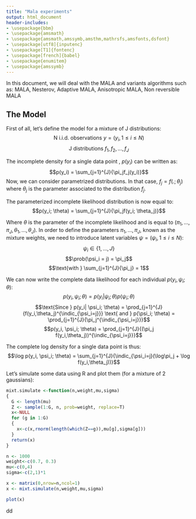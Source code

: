 ```yaml
---
title: "Mala experiments"
output: html_document
header-includes:
- \usepackage{bbm}
- \usepackage{amsmath}
- \usepackage{amsmath,amssymb,amsthm,mathrsfs,amsfonts,dsfont}
- \usepackage[utf8]{inputenc}
- \usepackage[T1]{fontenc}
- \usepackage[french]{babel}
- \usepackage{enumitem}
- \usepackage{amssymb}
---
```

$\newcommand{\expec}{\mathbb{E}}$
$\newcommand{\prob}{\mathbb{P}}$
$\newcommand{\indic}{\mathbb{1}}$
$\DeclareMathOperator*{\argmax}{arg\,max}$

In this document, we will deal with the MALA and variants algorithms such as: MALA, Nesterov, Adaptive MALA, Anisotropic MALA, Non reversible MALA

## The Model
First of all, let's define the model for a mixture of J distributions:
$$\text{N i.i.d. observations } y = (y_i, 1\leqslant i \leqslant N)$$
$$\text{J distributions } f_1, f_2, ..., f_J$$

The incomplete density for a single data point , $p(y_i)$ can be written as:
$$p(y_i) = \sum_{j=1}^{J}{\pi_jf_j(y_i)}$$
Now, we can consider parametrized distributions.
In that case, $f_j = f(.;\theta_j)$ where $\theta_j$ is the parameter associated to the distribution $f_j$.

The parameterized incomplete likelihood distribution is now equal to:
$$p(y_i; \theta) = \sum_{j=1}^{J}{\pi_jf(y_i; \theta_j)}$$

Where $\theta$ is the parameter of the incomplete likelihood and is equal to $(\pi_1,...,\pi_J,\theta_1,...,\theta_J)$.
In order to define the parameters $\pi_1,...,\pi_J$, known as the mixture weights, we need to introduce latent variables $\psi = (\psi_i, 1\leqslant i \leqslant N)$:
$$\psi_i \in \{1,...,J\}$$
$$\prob(\psi_i = j) = \pi_j$$ 
$$\text{with } \sum_{j=1}^{J}{\pi_j} = 1$$ 

We can now write the complete data likelihood for each individual $p(y_i, \psi_i; \theta)$:
$$p(y_i, \psi_i; \theta) = p(y_i| \psi_i; \theta)p(\psi_i; \theta)$$
$$\text{Since } p(y_i| \psi_i; \theta) = \prod_{j=1}^{J}{f(y_i,\theta_j)^{\indic_{\psi_i=j}}} \text{ and } p(\psi_i; \theta) = \prod_{j=1}^{J}{\pi_j^{\indic_{\psi_i=j}}}$$
$$p(y_i, \psi_i; \theta) = \prod_{j=1}^{J}{(\pi_j f(y_i,\theta_j))^{\indic_{\psi_i=j}}}$$

The complete log density for a single data point is thus:
$$\log p(y_i, \psi_i; \theta) = \sum_{j=1}^{J}{\indic_{\psi_i=j}(\log\pi_j + \log f(y_i,\theta_j))}$$

Let's simulate some data using R and plot them (for a mixture of 2 gaussians):

```r
mixt.simulate <-function(n,weight,mu,sigma)
{
  G <- length(mu)
  Z <- sample(1:G, n, prob=weight, replace=T)
  x<-NULL
  for (g in 1:G)
  {
    x<-c(x,rnorm(length(which(Z==g)),mu[g],sigma[g]))
  }
  return(x)
}

n <- 1000
weight<-c(0.7, 0.3) 
mu<-c(0,4)
sigma<-c(2,1)*1

x <- matrix(0,nrow=n,ncol=1)
x <- mixt.simulate(n,weight,mu,sigma)

plot(x)

```


dd



